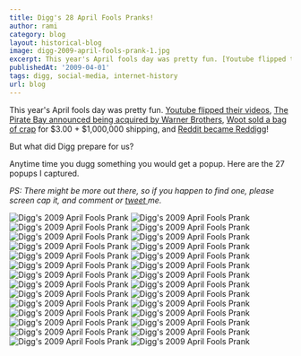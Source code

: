 ```yaml
---
title: Digg's 28 April Fools Pranks!
author: rami
category: blog 
layout: historical-blog
image: digg-2009-april-fools-prank-1.jpg
excerpt: This year's April fools day was pretty fun. [Youtube flipped their videos](http://www.flickr.com/photos/32709830@N04/3401506791/sizes/l/), [The Pirate Bay announced being acquired by Warner Brothers](http://torrentfreak.com/warner-bros-acquires-the-pirate-bay-090401/), [Woot sold a bag of crap](http://www.flickr.com/photos/22663008@N04/3404534296/) for $3.00 + $1,000,000 shipping, and [Reddit became Reddigg](http://www.flickr.com/photos/22663008@N04/3403718267/in/set-72157616130749933/)!
publishedAt: '2009-04-01'
tags: digg, social-media, internet-history
url: blog
---
```


This year's April fools day was pretty fun. [Youtube flipped their videos](http://www.flickr.com/photos/32709830@N04/3401506791/sizes/l/), [The Pirate Bay announced being acquired by Warner Brothers](http://torrentfreak.com/warner-bros-acquires-the-pirate-bay-090401/), [Woot sold a bag of crap](http://www.flickr.com/photos/22663008@N04/3404534296/) for $3.00 + $1,000,000 shipping, and [Reddit became Reddigg](http://www.flickr.com/photos/22663008@N04/3403718267/in/set-72157616130749933/)!

But what did Digg prepare for us?

Anytime time you dugg something you would get a popup. Here are the 27 popups I captured.

_PS: There might be more out there, so if you happen to find one, please screen cap it, and comment or <a href="http://twitter.com/rtaibah" target="_blank">tweet </a>me._

![Digg's 2009 April Fools Prank](/assets/images/content/blog/digg-2009-april-fools-prank-1.jpg)
![Digg's 2009 April Fools Prank](/assets/images/content/blog/digg-2009-april-fools-prank-2.jpg)
![Digg's 2009 April Fools Prank](/assets/images/content/blog/digg-2009-april-fools-prank-3.jpg)
![Digg's 2009 April Fools Prank](/assets/images/content/blog/digg-2009-april-fools-prank-4.jpg)
![Digg's 2009 April Fools Prank](/assets/images/content/blog/digg-2009-april-fools-prank-5.jpg)
![Digg's 2009 April Fools Prank](/assets/images/content/blog/digg-2009-april-fools-prank-6.jpg)
![Digg's 2009 April Fools Prank](/assets/images/content/blog/digg-2009-april-fools-prank-7.jpg)
![Digg's 2009 April Fools Prank](/assets/images/content/blog/digg-2009-april-fools-prank-8.jpg)
![Digg's 2009 April Fools Prank](/assets/images/content/blog/digg-2009-april-fools-prank-9.jpg)
![Digg's 2009 April Fools Prank](/assets/images/content/blog/digg-2009-april-fools-prank-10.jpg)
![Digg's 2009 April Fools Prank](/assets/images/content/blog/digg-2009-april-fools-prank-11.jpg)
![Digg's 2009 April Fools Prank](/assets/images/content/blog/digg-2009-april-fools-prank-12.jpg)
![Digg's 2009 April Fools Prank](/assets/images/content/blog/digg-2009-april-fools-prank-13.jpg)
![Digg's 2009 April Fools Prank](/assets/images/content/blog/digg-2009-april-fools-prank-14.jpg)
![Digg's 2009 April Fools Prank](/assets/images/content/blog/digg-2009-april-fools-prank-15.jpg)
![Digg's 2009 April Fools Prank](/assets/images/content/blog/digg-2009-april-fools-prank-16.jpg)
![Digg's 2009 April Fools Prank](/assets/images/content/blog/digg-2009-april-fools-prank-17.jpg)
![Digg's 2009 April Fools Prank](/assets/images/content/blog/digg-2009-april-fools-prank-18.jpg)
![Digg's 2009 April Fools Prank](/assets/images/content/blog/digg-2009-april-fools-prank-19.jpg)
![Digg's 2009 April Fools Prank](/assets/images/content/blog/digg-2009-april-fools-prank-20.jpg)
![Digg's 2009 April Fools Prank](/assets/images/content/blog/digg-2009-april-fools-prank-21.jpg)
![Digg's 2009 April Fools Prank](/assets/images/content/blog/digg-2009-april-fools-prank-22.jpg)
![Digg's 2009 April Fools Prank](/assets/images/content/blog/digg-2009-april-fools-prank-23.jpg)
![Digg's 2009 April Fools Prank](/assets/images/content/blog/digg-2009-april-fools-prank-24.jpg)
![Digg's 2009 April Fools Prank](/assets/images/content/blog/digg-2009-april-fools-prank-25.jpg)
![Digg's 2009 April Fools Prank](/assets/images/content/blog/digg-2009-april-fools-prank-26.jpg)
![Digg's 2009 April Fools Prank](/assets/images/content/blog/digg-2009-april-fools-prank-27.jpg)
![Digg's 2009 April Fools Prank](/assets/images/content/blog/digg-2009-april-fools-prank-28.jpg)
